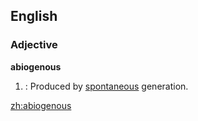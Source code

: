 ==English==
===Adjective===
'''abiogenous'''
#{{biology}}: Produced by [[spontaneous]] generation.

[[zh:abiogenous]]